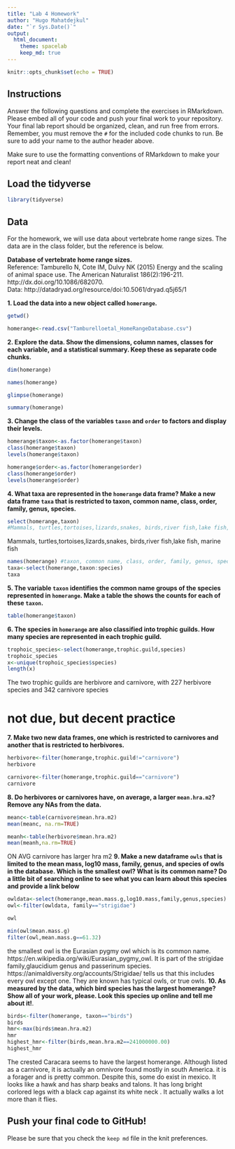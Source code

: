 ```yaml
---
title: "Lab 4 Homework"
author: "Hugo Mahatdejkul"
date: "`r Sys.Date()`"
output:
  html_document: 
    theme: spacelab
    keep_md: true
---
```


```r
knitr::opts_chunk$set(echo = TRUE)
```

## Instructions
Answer the following questions and complete the exercises in RMarkdown. Please embed all of your code and push your final work to your repository. Your final lab report should be organized, clean, and run free from errors. Remember, you must remove the `#` for the included code chunks to run. Be sure to add your name to the author header above.  

Make sure to use the formatting conventions of RMarkdown to make your report neat and clean!  

## Load the tidyverse
```r
library(tidyverse)
```

## Data
For the homework, we will use data about vertebrate home range sizes. The data are in the class folder, but the reference is below.  

**Database of vertebrate home range sizes.**  
Reference: Tamburello N, Cote IM, Dulvy NK (2015) Energy and the scaling of animal space use. The American Naturalist 186(2):196-211. http://dx.doi.org/10.1086/682070.  
Data: http://datadryad.org/resource/doi:10.5061/dryad.q5j65/1  

**1. Load the data into a new object called `homerange`.**
```r
getwd()

homerange<-read.csv("Tamburelloetal_HomeRangeDatabase.csv")

```

**2. Explore the data. Show the dimensions, column names, classes for each variable, and a statistical summary. Keep these as separate code chunks.**  
```r
dim(homerange)
```

```r
names(homerange)
```

```r
glimpse(homerange)
```

```r
summary(homerange)
```

**3. Change the class of the variables `taxon` and `order` to factors and display their levels.**  
```r
homerange$taxon<-as.factor(homerange$taxon)
class(homerange$taxon)
levels(homerange$taxon)
```

```r
homerange$order<-as.factor(homerange$order)
class(homerange$order)
levels(homerange$order)
```

**4. What taxa are represented in the `homerange` data frame? Make a new data frame `taxa` that is restricted to taxon, common name, class, order, family, genus, species.**  
```r
select(homerange,taxon)
#Mammals, turtles,tortoises,lizards,snakes, birds,river fish,lake fish, marine fish
```
Mammals, turtles,tortoises,lizards,snakes, birds,river fish,lake fish, marine fish

```r
names(homerange) #taxon, common name, class, order, family, genus, species
taxa<-select(homerange,taxon:species)
taxa
```

**5. The variable `taxon` identifies the common name groups of the species represented in `homerange`. Make a table the shows the counts for each of these `taxon`.**  
```r
table(homerange$taxon)
```

**6. The species in `homerange` are also classified into trophic guilds. How many species are represented in each trophic guild.**  
```r

trophoic_species<-select(homerange,trophic.guild,species)
trophoic_species
x<-unique(trophoic_species$species)
length(x)
```
The two trophic guilds are herbivore and carnivore, with 227 herbivore species and 342 carnivore species


# not due, but decent practice



**7. Make two new data frames, one which is restricted to carnivores and another that is restricted to herbivores.**  
```r
herbivore<-filter(homerange,trophic.guild!="carnivore")
herbivore

```


```r
carnivore<-filter(homerange,trophic.guild=="carnivore")
carnivore

```
**8. Do herbivores or carnivores have, on average, a larger `mean.hra.m2`? Remove any NAs from the data.**  
```r
meanc<-table(carnivore$mean.hra.m2)
mean(meanc, na.rm=TRUE)

```

```r
meanh<-table(herbivore$mean.hra.m2)
mean(meanh,na.rm=TRUE)
```
ON AVG carnivore has larger hra m2
**9. Make a new dataframe `owls` that is limited to the mean mass, log10 mass, family, genus, and species of owls in the database. Which is the smallest owl? What is its common name? Do a little bit of searching online to see what you can learn about this species and provide a link below** 
```r
owldata<-select(homerange,mean.mass.g,log10.mass,family,genus,species)
owl<-filter(owldata, family=="strigidae")

owl
```

```r
min(owl$mean.mass.g)
filter(owl,mean.mass.g==61.32)

```
the smallest owl is the Eurasian pygmy owl which is its common name. https://en.wikipedia.org/wiki/Eurasian_pygmy_owl. It is part of the strigidae family,glaucidium genus and passerinum species.
https://animaldiversity.org/accounts/Strigidae/ tells us that this includes every owl except one. They are known has typical owls, or true owls.
**10. As measured by the data, which bird species has the largest homerange? Show all of your work, please. Look this species up online and tell me about it!**.  
```r
birds<-filter(homerange, taxon=="birds")
birds
hmr<-max(birds$mean.hra.m2)
hmr
highest_hmr<-filter(birds,mean.hra.m2==241000000.00)
highest_hmr
```
The crested Caracara seems to have the largest homerange. Although listed as a carnivore, it is actually an omnivore found mostly in south America. it is a forager and is pretty common. Despite this, some do exist in mexico. It looks like a hawk and has sharp beaks and talons. It has long bright corlored legs with a black cap against its white neck . It actually walks a lot more than it flies.

## Push your final code to GitHub!
Please be sure that you check the `keep md` file in the knit preferences.   